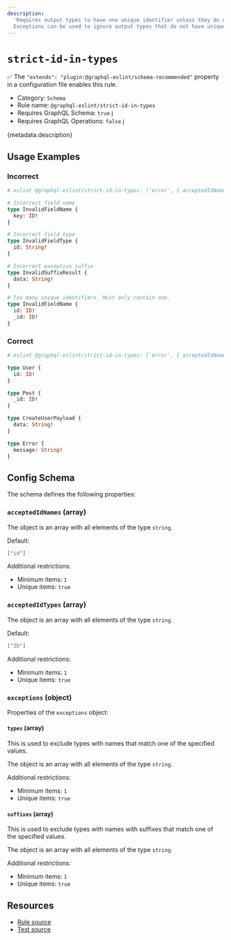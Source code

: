 ```yaml
---
description:
  'Requires output types to have one unique identifier unless they do not have a logical one.
  Exceptions can be used to ignore output types that do not have unique identifiers.'
---
```


# `strict-id-in-types`

✅ The `"extends": "plugin:@graphql-eslint/schema-recommended"` property in a configuration file
enables this rule.

- Category: `Schema`
- Rule name: `@graphql-eslint/strict-id-in-types`
- Requires GraphQL Schema: `true`
  [ℹ️](/docs/getting-started#extended-linting-rules-with-graphql-schema)
- Requires GraphQL Operations: `false`
  [ℹ️](/docs/getting-started#extended-linting-rules-with-siblings-operations)

{metadata.description}

## Usage Examples

### Incorrect

```graphql
# eslint @graphql-eslint/strict-id-in-types: ['error', { acceptedIdNames: ['id', '_id'], acceptedIdTypes: ['ID'], exceptions: { suffixes: ['Payload'] } }]

# Incorrect field name
type InvalidFieldName {
  key: ID!
}

# Incorrect field type
type InvalidFieldType {
  id: String!
}

# Incorrect exception suffix
type InvalidSuffixResult {
  data: String!
}

# Too many unique identifiers. Must only contain one.
type InvalidFieldName {
  id: ID!
  _id: ID!
}
```

### Correct

```graphql
# eslint @graphql-eslint/strict-id-in-types: ['error', { acceptedIdNames: ['id', '_id'], acceptedIdTypes: ['ID'], exceptions: { types: ['Error'], suffixes: ['Payload'] } }]

type User {
  id: ID!
}

type Post {
  _id: ID!
}

type CreateUserPayload {
  data: String!
}

type Error {
  message: String!
}
```

## Config Schema

The schema defines the following properties:

### `acceptedIdNames` (array)

The object is an array with all elements of the type `string`.

Default:

```json
["id"]
```

Additional restrictions:

- Minimum items: `1`
- Unique items: `true`

### `acceptedIdTypes` (array)

The object is an array with all elements of the type `string`.

Default:

```json
["ID"]
```

Additional restrictions:

- Minimum items: `1`
- Unique items: `true`

### `exceptions` (object)

Properties of the `exceptions` object:

#### `types` (array)

This is used to exclude types with names that match one of the specified values.

The object is an array with all elements of the type `string`.

Additional restrictions:

- Minimum items: `1`
- Unique items: `true`

#### `suffixes` (array)

This is used to exclude types with names with suffixes that match one of the specified values.

The object is an array with all elements of the type `string`.

Additional restrictions:

- Minimum items: `1`
- Unique items: `true`

## Resources

- [Rule source](https://github.com/dimaMachina/graphql-eslint/tree/master/packages/plugin/src/rules/strict-id-in-types.ts)
- [Test source](https://github.com/dimaMachina/graphql-eslint/tree/master/packages/plugin/__tests__/strict-id-in-types.spec.ts)
